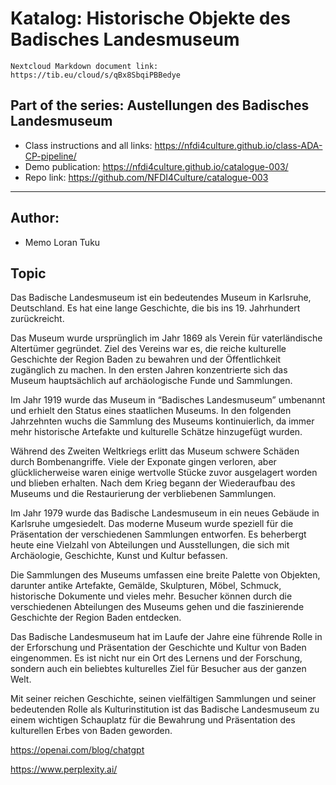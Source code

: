 # Katalog: Historische Objekte des Badisches Landesmuseum


```
Nextcloud Markdown document link: https://tib.eu/cloud/s/qBx8SbqiPBBedye 
```

## Part of the series: Austellungen des Badisches Landesmuseum

* Class instructions and all links: <https://nfdi4culture.github.io/class-ADA-CP-pipeline/>
* Demo publication: <https://nfdi4culture.github.io/catalogue-003/>
* Repo link: <https://github.com/NFDI4Culture/catalogue-003>

---

## Author:

* Memo Loran Tuku

## Topic


Das Badische Landesmuseum ist ein bedeutendes Museum in Karlsruhe, Deutschland. Es hat eine lange Geschichte, die bis ins 19. Jahrhundert zurückreicht.

Das Museum wurde ursprünglich im Jahr 1869 als Verein für vaterländische Altertümer gegründet. Ziel des Vereins war es, die reiche kulturelle Geschichte der Region Baden zu bewahren und der Öffentlichkeit zugänglich zu machen. In den ersten Jahren konzentrierte sich das Museum hauptsächlich auf archäologische Funde und Sammlungen.

Im Jahr 1919 wurde das Museum in "Badisches Landesmuseum" umbenannt und erhielt den Status eines staatlichen Museums. In den folgenden Jahrzehnten wuchs die Sammlung des Museums kontinuierlich, da immer mehr historische Artefakte und kulturelle Schätze hinzugefügt wurden.

Während des Zweiten Weltkriegs erlitt das Museum schwere Schäden durch Bombenangriffe. Viele der Exponate gingen verloren, aber glücklicherweise waren einige wertvolle Stücke zuvor ausgelagert worden und blieben erhalten. Nach dem Krieg begann der Wiederaufbau des Museums und die Restaurierung der verbliebenen Sammlungen.

Im Jahr 1979 wurde das Badische Landesmuseum in ein neues Gebäude in Karlsruhe umgesiedelt. Das moderne Museum wurde speziell für die Präsentation der verschiedenen Sammlungen entworfen. Es beherbergt heute eine Vielzahl von Abteilungen und Ausstellungen, die sich mit Archäologie, Geschichte, Kunst und Kultur befassen.

Die Sammlungen des Museums umfassen eine breite Palette von Objekten, darunter antike Artefakte, Gemälde, Skulpturen, Möbel, Schmuck, historische Dokumente und vieles mehr. Besucher können durch die verschiedenen Abteilungen des Museums gehen und die faszinierende Geschichte der Region Baden entdecken.

Das Badische Landesmuseum hat im Laufe der Jahre eine führende Rolle in der Erforschung und Präsentation der Geschichte und Kultur von Baden eingenommen. Es ist nicht nur ein Ort des Lernens und der Forschung, sondern auch ein beliebtes kulturelles Ziel für Besucher aus der ganzen Welt.

Mit seiner reichen Geschichte, seinen vielfältigen Sammlungen und seiner bedeutenden Rolle als Kulturinstitution ist das Badische Landesmuseum zu einem wichtigen Schauplatz für die Bewahrung und Präsentation des kulturellen Erbes von Baden geworden.

<https://openai.com/blog/chatgpt>

<https://www.perplexity.ai/>

